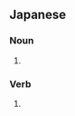 ==Japanese==
{{ja-kanjitab|婿|入}}

===Noun===
{{ja-noun|むこいり}}

# {{alternative form of|婿入り|lang=ja}}

===Verb===
{{ja-verb-suru|k|hira=むこいり|rom=mukoiri}}

# {{alternative form of|婿入り|lang=ja}}